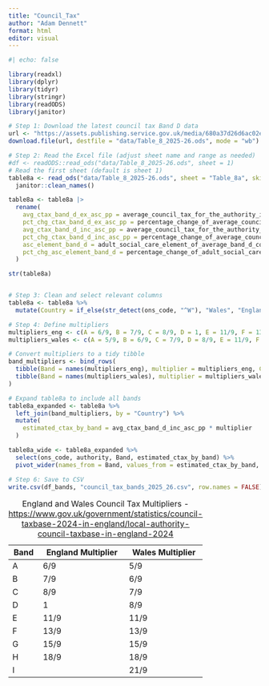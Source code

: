 ```yaml
---
title: "Council_Tax"
author: "Adam Dennett"
format: html
editor: visual
---
```


```r
#| echo: false

library(readxl)
library(dplyr)
library(tidyr)
library(stringr)
library(readODS)
library(janitor)

# Step 1: Download the latest council tax Band D data
url <- "https://assets.publishing.service.gov.uk/media/680a37d26d6ac02ee99d845f/Table_8_2025-26.ods"
download.file(url, destfile = "data/Table_8_2025-26.ods", mode = "wb")  # 'wb' ensures binary mode

# Step 2: Read the Excel file (adjust sheet name and range as needed)
#df <- readODS::read_ods("data/Table_8_2025-26.ods", sheet = 1)
# Read the first sheet (default is sheet 1)
table8a <- read_ods("data/Table_8_2025-26.ods", sheet = "Table_8a", skip = 2) |>
  janitor::clean_names()

table8a <- table8a |>
  rename(
    avg_ctax_band_d_ex_asc_pp = average_council_tax_for_the_authority_including_adult_social_care_excluding_parish_precepts_band_d,
    pct_chg_ctax_band_d_ex_asc_pp = percentage_change_of_average_council_tax_for_the_authority_including_adult_social_care_excluding_parish_precepts_band_d_percent,
    avg_ctax_band_d_inc_asc_pp = average_council_tax_for_the_authority_including_adult_social_care_and_parish_precepts_band_d,
    pct_chg_ctax_band_d_inc_asc_pp = percentage_change_of_average_council_tax_for_the_authority_including_adult_social_care_and_parish_precepts_band_d_percent,
    asc_element_band_d = adult_social_care_element_of_average_band_d_council_tax,
    pct_chg_asc_element_band_d = percentage_change_of_adult_social_care_element_of_average_band_d_council_tax_percent
  )

str(table8a)


# Step 3: Clean and select relevant columns
table8a <- table8a %>%
  mutate(Country = if_else(str_detect(ons_code, "^W"), "Wales", "England"))

# Step 4: Define multipliers
multipliers_eng <- c(A = 6/9, B = 7/9, C = 8/9, D = 1, E = 11/9, F = 13/9, G = 15/9, H = 18/9, I = NA)
multipliers_wales <- c(A = 5/9, B = 6/9, C = 7/9, D = 8/9, E = 11/9, F = 13/9, G = 15/9, H = 18/9, I = 21/9)

# Convert multipliers to a tidy tibble
band_multipliers <- bind_rows(
  tibble(Band = names(multipliers_eng), multiplier = multipliers_eng, Country = "England"),
  tibble(Band = names(multipliers_wales), multiplier = multipliers_wales, Country = "Wales")
)

# Expand table8a to include all bands
table8a_expanded <- table8a %>%
  left_join(band_multipliers, by = "Country") %>%
  mutate(
    estimated_ctax_by_band = avg_ctax_band_d_inc_asc_pp * multiplier
  )

table8a_wide <- table8a_expanded %>%
  select(ons_code, authority, Band, estimated_ctax_by_band) %>%
  pivot_wider(names_from = Band, values_from = estimated_ctax_by_band, names_prefix = "band_")

# Step 6: Save to CSV
write.csv(df_bands, "council_tax_bands_2025_26.csv", row.names = FALSE)

```

| Band | England Multiplier | Wales Multiplier |
|------|--------------------|------------------|
| A    | 6/9                | 5/9              |
| B    | 7/9                | 6/9              |
| C    | 8/9                | 7/9              |
| D    | 1                  | 8/9              |
| E    | 11/9               | 11/9             |
| F    | 13/9               | 13/9             |
| G    | 15/9               | 15/9             |
| H    | 18/9               | 18/9             |
| I    |                    | 21/9             |

: England and Wales Council Tax Multipliers - <https://www.gov.uk/government/statistics/council-taxbase-2024-in-england/local-authority-council-taxbase-in-england-2024>
